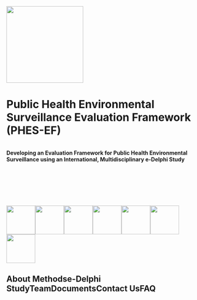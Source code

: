 ::: centered-content
![](assets/phes-ef-logo_colour.svg){width="200"}

# Public Health Environmental Surveillance Evaluation Framework (PHES-EF)
```
```
**Developing an Evaluation Framework for Public Health Environmental Surveillance using an International, Multidisciplinary e-Delphi Study**

```







```

[![](images/icon_data-reporting-71.svg){fig-align="center" width="75"}](study.qmd)```         ```[![](images/icon_Laboratory.svg){fig-align="center" width="75"}](methods.qmd)```           ```[![](images/icon_clipboard.svg){fig-align="center" width="75"}](delphi.qmd)```           ```[![](images/icon_researcher.svg){fig-align="center" width="75"}](about.qmd)```           ```[![](images/icon_Documentation.svg){fig-align="center" width="75"}](publications.qmd)```           ```[![](images/icon_international.svg){fig-align="center" width="75"}](contact.qmd)```           ```[![](images/icon_interpretation.svg){fig-align="center" width="75"}](faq.qmd)

## About```                         ``` Methods```                         ```e-Delphi Study```                         ```Team```                         ```Documents```                         ```Contact Us```                         ```FAQ 

:::
